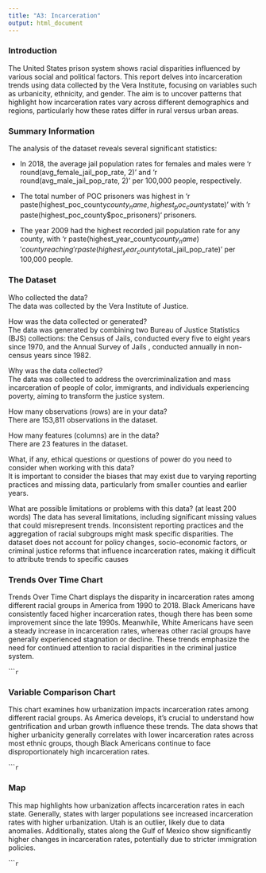 ```yaml
---
title: "A3: Incarceration"
output: html_document
---
```


### Introduction

The United States prison system shows racial disparities influenced by various social and political factors. This report delves into incarceration trends using data collected by the Vera Institute, focusing on variables such as urbanicity, ethnicity, and gender. The aim is to uncover patterns that highlight how incarceration rates vary across different demographics and regions, particularly how these rates differ in rural versus urban areas.

### Summary Information

The analysis of the dataset reveals several significant statistics:

- In 2018, the average jail population rates for females and males were 'r round(avg_female_jail_pop_rate, 2)' and 'r round(avg_male_jail_pop_rate, 2)' per 100,000 people, respectively.

- The total number of POC prisoners was highest in 'r paste(highest_poc_county$county_name, highest_poc_county$state)' with ’r paste(highest_poc_county$poc_prisoners)‘ prisoners.

- The year 2009 had the highest recorded jail population rate for any county, with 'r paste(highest_year_county$county_name)' county reaching 'r paste(highest_year_county$total_jail_pop_rate)' per 100,000 people.

### The Dataset

Who collected the data?  
The data was collected by the Vera Institute of Justice.

How was the data collected or generated?  
The data was generated by combining two Bureau of Justice Statistics (BJS) collections: the Census of Jails, conducted every five to eight years since 1970, and the Annual Survey of Jails , conducted annually in non-census years since 1982.

Why was the data collected?  
The data was collected to address the overcriminalization and mass incarceration of people of color, immigrants, and individuals experiencing poverty, aiming to transform the justice system.

How many observations (rows) are in your data?  
There are 153,811 observations in the dataset.

How many features (columns) are in the data?  
There are 23 features in the dataset.

What, if any, ethical questions or questions of power do you need to consider when working with this data?  
It is important to consider the biases that may exist due to varying reporting practices and missing data, particularly from smaller counties and earlier years.

What are possible limitations or problems with this data?   (at least 200 words)
The data has several limitations, including significant missing values that could misrepresent trends. Inconsistent reporting practices and the aggregation of racial subgroups might mask specific disparities. The dataset does not account for policy changes, socio-economic factors, or criminal justice reforms that influence incarceration rates, making it difficult to attribute trends to specific causes

### Trends Over Time Chart

Trends Over Time Chart displays the disparity in incarceration rates among different racial groups in America from 1990 to 2018. Black Americans have consistently faced higher incarceration rates, though there has been some improvement since the late 1990s. Meanwhile, White Americans have seen a steady increase in incarceration rates, whereas other racial groups have generally experienced stagnation or decline. These trends emphasize the need for continued attention to racial disparities in the criminal justice system.


``````r
```

### Variable Comparison Chart

This chart examines how urbanization impacts incarceration rates among different racial groups. As America develops, it's crucial to understand how gentrification and urban growth influence these trends. The data shows that higher urbanicity generally correlates with lower incarceration rates across most ethnic groups, though Black Americans continue to face disproportionately high incarceration rates.


``````r
```

### Map

This map highlights how urbanization affects incarceration rates in each state. Generally, states with larger populations see increased incarceration rates with higher urbanization. Utah is an outlier, likely due to data anomalies. Additionally, states along the Gulf of Mexico show significantly higher changes in incarceration rates, potentially due to stricter immigration policies.


``````r
```
